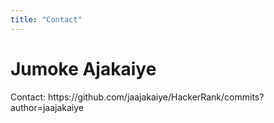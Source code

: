 ```yaml
---
title: "Contact"
---
```


# Jumoke Ajakaiye
Contact:
https://github.com/jaajakaiye/HackerRank/commits?author=jaajakaiye